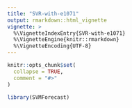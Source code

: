 ```yaml
---
title: "SVR-with-e1071"
output: rmarkdown::html_vignette
vignette: >
  %\VignetteIndexEntry{SVR-with-e1071}
  %\VignetteEngine{knitr::rmarkdown}
  %\VignetteEncoding{UTF-8}
---
```


```r
knitr::opts_chunk$set(
  collapse = TRUE,
  comment = "#>"
)
```

```r
library(SVMForecast)
```
